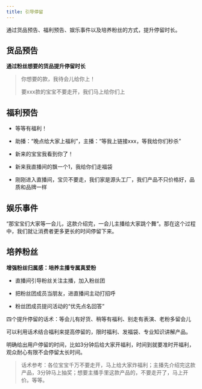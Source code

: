 ```yaml
---
title: 引导停留
---
```


通过货品预告、福利预告、娱乐事件以及培养粉丝的方式，提升停留时长。

## 货品预告

**通过粉丝想要的货品提升停留时长**

> 你想要的款，我待会儿给你上！
>
> 要xxx款的宝宝不要走开，我们马上给你们上

## 福利预告

- 等等有福利！
- 助播：“晚点给大家上福利”，主播：“等我上链接xxx，等我给你们秒杀”

- 新来的宝宝我看到你了！

- 新来我直播间的飘一个1，我给你们走福袋

- 刚刚进入直播间，宝贝不要走，我们家是源头工厂，我们产品不只价格好，品质和品牌一样

## 娱乐事件

“那宝宝们大家等一会儿，这款介绍完，一会儿主播给大家跳个舞“。那在这个过程中，我们就让消费者更多更长的时间停留下来。

## 培养粉丝

**增强粉丝归属感：培养主播专属真爱粉**

- 直播间引导粉丝关注主播，加入粉丝团

- 把粉丝团成员当朋友，进直播间主动打招呼

- 粉丝团成员提问活动的“优先点名回答”

四个提升停留的话术：等会儿有好货、稍等有福利、别走有表演、老粉多留会儿

可以利用话术结合福利来提高停留的，限时福利、发福袋、专业知识讲解产品。

明确给出用户停留的时间，比如3分钟后给大家开福利，时间到就要准时开福利，观众耐心有限不会停留太长时间。

> 话术参考：各位宝宝千万不要走开，马上给大家炸福利；主播先介绍完这款产品，3分钟马上抽奖；想要主播手里这款产品的，不要走开了，马上开价。等等。
